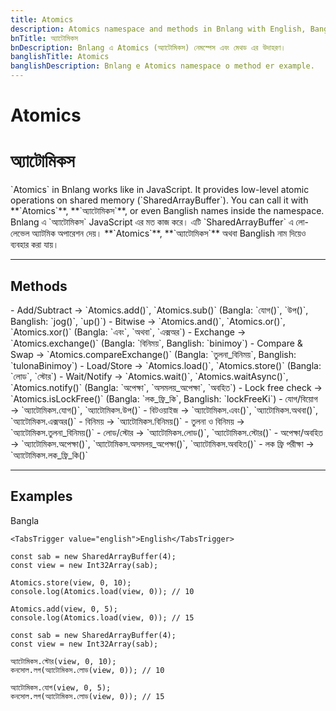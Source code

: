 ```yaml
---
title: Atomics
description: Atomics namespace and methods in Bnlang with English, Bangla, and Banglish names and examples.
bnTitle: অ্যাটোমিকস
bnDescription: Bnlang এ Atomics (অ্যাটোমিকস) নেমস্পেস এবং মেথড এর উদাহরণ।
banglishTitle: Atomics
banglishDescription: Bnlang e Atomics namespace o method er example.
---
```


# <I18nEnglish>Atomics</I18nEnglish>
# <I18nBangla>অ্যাটোমিকস</I18nBangla>


<I18nEnglish>
`Atomics` in Bnlang works like in JavaScript.  
It provides low-level atomic operations on shared memory (`SharedArrayBuffer`).  
You can call it with **`Atomics`**, **`অ্যাটোমিকস`**, or even Banglish names inside the namespace.
</I18nEnglish>

<I18nBangla>
Bnlang এ `অ্যাটোমিকস` JavaScript এর মত কাজ করে।  
এটি `SharedArrayBuffer` এ লো-লেভেল অ্যাটমিক অপারেশন দেয়।  
**`Atomics`**, **`অ্যাটোমিকস`** অথবা Banglish নাম দিয়েও ব্যবহার করা যায়।
</I18nBangla>



---

## Methods

<I18nEnglish>
- Add/Subtract → `Atomics.add()`, `Atomics.sub()` (Bangla: `যোগ()`, `উপ()`, Banglish: `jog()`, `up()`)
- Bitwise → `Atomics.and()`, `Atomics.or()`, `Atomics.xor()` (Bangla: `এবং`, `অথবা`, `এক্সঅর`)
- Exchange → `Atomics.exchange()` (Bangla: `বিনিময়`, Banglish: `binimoy`)
- Compare & Swap → `Atomics.compareExchange()` (Bangla: `তুলনা_বিনিময়`, Banglish: `tulonaBinimoy`)
- Load/Store → `Atomics.load()`, `Atomics.store()` (Bangla: `লোড`, `স্টোর`)
- Wait/Notify → `Atomics.wait()`, `Atomics.waitAsync()`, `Atomics.notify()` (Bangla: `অপেক্ষা`, `অসমলয়_অপেক্ষা`, `অবহিত`)
- Lock free check → `Atomics.isLockFree()` (Bangla: `লক_ফ্রি_কি`, Banglish: `lockFreeKi`)
</I18nEnglish>

<I18nBangla>
- যোগ/বিয়োগ → `অ্যাটোমিকস.যোগ()`, `অ্যাটোমিকস.উপ()`  
- বিটওয়াইজ → `অ্যাটোমিকস.এবং()`, `অ্যাটোমিকস.অথবা()`, `অ্যাটোমিকস.এক্সঅর()`  
- বিনিময় → `অ্যাটোমিকস.বিনিময়()`  
- তুলনা ও বিনিময় → `অ্যাটোমিকস.তুলনা_বিনিময়()`  
- লোড/স্টোর → `অ্যাটোমিকস.লোড()`, `অ্যাটোমিকস.স্টোর()`  
- অপেক্ষা/অবহিত → `অ্যাটোমিকস.অপেক্ষা()`, `অ্যাটোমিকস.অসমলয়_অপেক্ষা()`, `অ্যাটোমিকস.অবহিত()`  
- লক ফ্রি পরীক্ষা → `অ্যাটোমিকস.লক_ফ্রি_কি()`
</I18nBangla>



---

## Examples

<Tabs defaultValue="bangla" className="w-full">
  <TabsList>
    <TabsTrigger value="bangla">Bangla</TabsTrigger>
    
    <TabsTrigger value="english">English</TabsTrigger>
  </TabsList>

  <TabsContent value="english">

```bnl
const sab = new SharedArrayBuffer(4);
const view = new Int32Array(sab);

Atomics.store(view, 0, 10);
console.log(Atomics.load(view, 0)); // 10

Atomics.add(view, 0, 5);
console.log(Atomics.load(view, 0)); // 15
```
  </TabsContent>

  <TabsContent value="bangla">

```bnl
const sab = new SharedArrayBuffer(4);
const view = new Int32Array(sab);

অ্যাটোমিকস.স্টোর(view, 0, 10);
কনসোল.লগ(অ্যাটোমিকস.লোড(view, 0)); // 10

অ্যাটোমিকস.যোগ(view, 0, 5);
কনসোল.লগ(অ্যাটোমিকস.লোড(view, 0)); // 15
```
  </TabsContent>

  
</Tabs>
